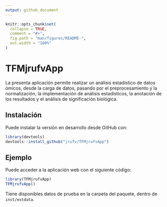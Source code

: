 ```yaml
---
output: github_document
---
```


<!-- README.md is generated from README.Rmd. Please edit that file -->

```r
knitr::opts_chunk$set(
  collapse = TRUE,
  comment = "#>",
  fig.path = "man/figures/README-",
  out.width = "100%"
)
```

# TFMjrufvApp

<!-- badges: start -->
<!-- badges: end -->

La presenta aplicación permite realizar un análisis estadístico de datos ómicos, desde la carga de datos, pasando por el preprocesamiento y la normalización, la implementación de análisis estadísticos, la anotación de los resultados y el análisis de significación biológica.
    
## Instalación

Puede instalar la versión en desarrollo desde GitHub con:

```r
library(devtools)
devtools::install_github("jrufv/TFMjrufvApp")
```


## Ejemplo

Puede acceder a la aplicación web con el siguiente código:

```r
library(TFMjrufvApp)
TFMjrufvApp()
```

Tiene disponibles datos de prueba en la carpeta del paquete, dentro de `inst/extdata`.
